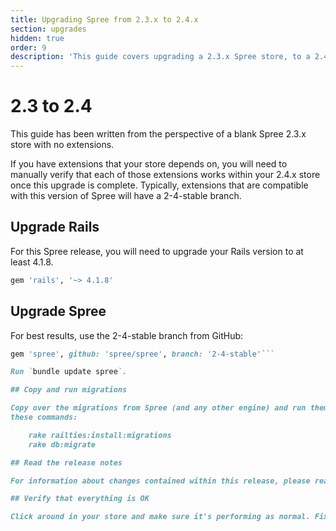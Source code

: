 ```yaml
---
title: Upgrading Spree from 2.3.x to 2.4.x
section: upgrades
hidden: true
order: 9
description: 'This guide covers upgrading a 2.3.x Spree store, to a 2.4.x store.'
---
```


# 2.3 to 2.4

This guide has been written from the perspective of a blank Spree 2.3.x store with no extensions.

If you have extensions that your store depends on, you will need to manually verify that each of those extensions works within your 2.4.x store once this upgrade is complete. Typically, extensions that are compatible with this version of Spree will have a 2-4-stable branch.

## Upgrade Rails

For this Spree release, you will need to upgrade your Rails version to at least 4.1.8.

```ruby
gem 'rails', '~> 4.1.8'
```

## Upgrade Spree

For best results, use the 2-4-stable branch from GitHub:

```ruby
gem 'spree', github: 'spree/spree', branch: '2-4-stable'```

Run `bundle update spree`.

## Copy and run migrations

Copy over the migrations from Spree (and any other engine) and run them using
these commands:

    rake railties:install:migrations
    rake db:migrate

## Read the release notes

For information about changes contained within this release, please read the [2.4.0 Release Notes](http://guides.spreecommerce.org/release_notes/spree_2_4_0.html).

## Verify that everything is OK

Click around in your store and make sure it's performing as normal. Fix any deprecation warnings you see.
```

